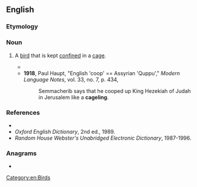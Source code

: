 ==English==

===Etymology===
{{suffix|cage|ling|lang=en}}

===Noun===
{{en-noun}}

# {{lb|en|uncommon}} A [[bird]] that is kept [[confine]]d in a [[cage]].
#* {{quote-text|year=1869|author=[[w:R._D._Blackmore|R. D. Blackmore]]|title=Lorna Doone: A Romance of Exmoor|chapter=20|passage=Am I as a child perhaps, chasing a flown '''cageling''', who among the branches free plays and peeps at the offered cage?}}
#* '''1918''', Paul Haupt, "English 'coop' == Assyrian 'Quppu'," ''Modern Language Notes'', vol. 33, no. 7, p. 434,
#*: Semmacherib says that he cooped up King Hezekiah of Judah in Jerusalem like a '''cageling'''.

===References===
* {{R:Webster 1913}}
* ''Oxford English Dictionary'', 2nd ed., 1989.
* ''Random House Webster's Unabridged Electronic Dictionary'', 1987-1996.

===Anagrams===
* {{anagrams|en|a=aceggiln|glacéing}}

[[Category:en:Birds]]